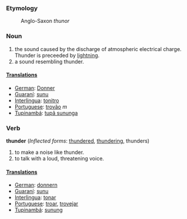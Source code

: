 ===Etymology===
:Anglo-Saxon ''thunor''

===Noun===
#the sound caused by the discharge of atmospheric electrical charge. Thunder is preceeded by [[lightning]].
#a sound resembling thunder.

====[[Translation]]s====
*[[German]]: [[Donner]]
*[[Guaraní]]: [[sunu]]
*[[Interlingua]]: [[tonitro]]
*[[Portuguese]]: [[trovão]] ''m''
*[[Tupinambá]]: [[tupã sununga]]

===Verb===
'''thunder''' (''Inflected forms'': [[thundered]], [[thundering]], thunders)
#to make a noise like thunder.
#to talk with a loud, threatening voice.

====[[Translation]]s====
*[[German]]: [[donnern]]
*[[Guaraní]]: [[sunu]]
*[[Interlingua]]: [[tonar]]
*[[Portuguese]]: [[troar]], [[trovejar]]
*[[Tupinambá]]: [[sunung]]